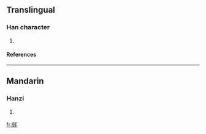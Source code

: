 ==Translingual==
===Han character===
{{Han char|rn=82|rad=毛|as=07|sn=11|four=|canj=一廿竹手山 (MTHQU)}}
# {{defn|Han|sort=毛07}}
====References====
{{Han ref|kx=0593.250|dkj=16845|dj=0985.360|hdz=31998.080|uh=6BED|ud=27629}}

----
==Mandarin==
===Hanzi===
{{cmn-hanzi|pin=[[dòu]] (dou4)|wg=tou<sup>4</sup>}}
# {{defn|Mandarin}}

[[fr:毭]]